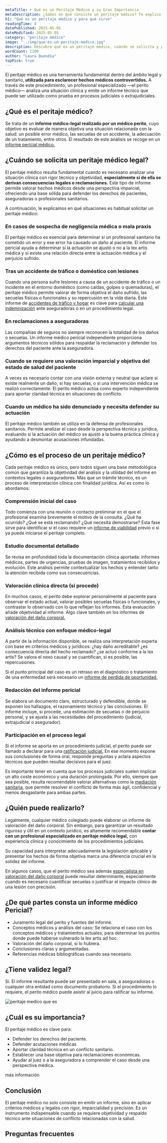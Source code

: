 ```yaml
---
metaTitle: ➤ Qué es un Peritaje Médico y su Gran Importancia
metaDescription: ¿Sabes en qué consiste un peritaje médico? Te explico cómo funciona, cuándo se necesita y por qué es clave en reclamaciones legales y procesos judiciales.
h1: "Qué es un peritaje médico y para qué sirve"
readingTime: 4
datePublished: 2025-05-05
dateModified: 2025-05-05
category: "peritaje médico"
image: "../img/que-es-un-peritaje-medico.jpg"
description: Descubre qué es un peritaje médico, cuándo se solicita y por qué es fundamental para reclamar una indemnización o defender una actuación clínica.
wordCount: 1100
author: "Laura Buendía"
topPick: true
---
```



El peritaje médico es una herramienta fundamental dentro del ámbito legal y sanitario, **utilizada para esclarecer hechos médicos controvertidos.** A través de este procedimiento, un profesional especializado —el perito médico— analiza una situación clínica y emite un informe técnico que puede ser utilizado como prueba en procesos judiciales o extrajudiciales.

## ¿Qué es el peritaje médico?

Se trata de un **informe médico-legal realizado por un médico perito**, cuyo objetivo es evaluar de manera objetiva una situación relacionada con la salud: un posible error médico, las secuelas de un accidente, la adecuación de un tratamiento, entre otros. El resultado de este análisis se recoge en un [informe pericial médico.](/servicios/informes-medicos-periciales/)

## ¿Cuándo se solicita un peritaje médico legal?

El peritaje médico resulta fundamental cuando es necesario analizar una situación clínica con rigor técnico y objetividad, **especialmente si de ella se derivan consecuencias legales o reclamaciones.** Este tipo de informe permite valorar hechos médicos desde una perspectiva imparcial, ofreciendo una base sólida para defender los derechos de pacientes, aseguradoras o profesionales sanitarios.

A continuación, le explicamos en qué situaciones es habitual solicitar un peritaje médico:

### En casos de sospecha de negligencia médica o mala praxis

El peritaje médico es esencial para determinar si un profesional sanitario ha cometido un error y ese error ha causado un daño al paciente. El informe pericial ayuda a determinar si la actuación se ajustó o no a la lex artis médica y si existe una relación directa entre la actuación médica y el perjuicio sufrido.

### Tras un accidente de tráfico o doméstico con lesiones

Cuando una persona sufre lesiones a causa de un accidente de tráfico o un incidente en el entorno doméstico (como caídas, golpes o quemaduras), el peritaje médico permite valorar de forma objetiva el daño sufrido, las secuelas físicas o funcionales y su repercusión en la vida diaria. Este informe de [accidentes de tráfico y hogar](/servicios/accidentes-de-trafico-y-hogar/) es clave para [calcular una indemnización](/accidentes-de-trafico/calcular-indemnizacion/) ante aseguradoras o en un procedimiento legal.

### En reclamaciones a aseguradoras

Las compañías de seguros no siempre reconocen la totalidad de los daños o secuelas. Un informe médico pericial independiente proporciona argumentos técnicos sólidos para respaldar la reclamación y defender los derechos del paciente ante la aseguradora.

### Cuando se requiere una valoración imparcial y objetiva del estado de salud del paciente

A veces es necesario contar con una visión externa y neutral que aclare si existe realmente un daño, si hay secuelas, o si una intervención médica se realizó correctamente. El perito médico actúa como experto independiente para aportar claridad técnica en situaciones de conflicto.

### Cuando un médico ha sido denunciado y necesita defender su actuación

El peritaje médico también se utiliza en la defensa de profesionales sanitarios. Permite analizar el caso desde la perspectiva técnica y jurídica, evaluando si la actuación del médico se ajustó a la buena práctica clínica y ayudando a desmontar acusaciones infundadas.

<CtaLinks modifier="service-page" />

## ¿Cómo es el proceso de un peritaje médico?

Cada peritaje médico es único, pero todos siguen una base metodológica común que garantiza la objetividad del análisis y la utilidad del informe en contextos legales o aseguradores. Más que un trámite técnico, es un proceso de interpretación clínica con finalidad jurídica. Así es como lo abordamos:

### Comprensión inicial del caso

Todo comienza con una reunión o contacto preliminar en el que el profesional examina brevemente el motivo de la consulta. ¿Qué ha ocurrido? ¿Qué se está reclamando? ¿Qué necesita demostrarse? Esta fase sirve para identificar si el caso requiere un [informe de viabilidad](/servicios/informes-viabilidad/) previo o si ya puede iniciarse el peritaje completo.

### Estudio documental detallado

Se revisa en profundidad toda la documentación clínica aportada: informes médicos, partes de urgencias, pruebas de imagen, tratamientos recibidos y evolución. Este análisis permite contextualizar los hechos y entender tanto la atención recibida como sus consecuencias.

### Valoración clínica directa (si procede)

En muchos casos, el perito debe explorar personalmente al paciente para observar el estado actual, valorar posibles secuelas físicas o funcionales, y contrastar lo observado con lo que reflejan los informes. Esta evaluación añade objetividad al informe. Algo clave también en los informes de [valoración del daño corporal.](/servicios/valoracion-dano-corporal/)

### Análisis técnico con enfoque médico-legal

A partir de la información disponible, se realiza una interpretación experta con base en criterios médicos y jurídicos: ¿hay daño acreditable? ¿es consecuencia directa del hecho reclamado? ¿se actuó conforme a la lex artis? Se valora el nexo causal y se cuantifican, si es posible, las repercusiones.

Si el punto principal del caso es un retraso en el diagnóstico o tratamiento de una enfermedad será necesario un [informe de perdida de oportunidad.](/servicios/perdida-de-oportunidad/)

### Redacción del informe pericial

Se elabora un documento claro, estructurado y defendible, donde se exponen los hallazgos, el razonamiento técnico y las conclusiones. El informe incluye, si procede, una estimación de secuelas o de perjuicio personal, y se ajusta a las necesidades del procedimiento (judicial, extrajudicial o asegurador).

### Participación en el proceso legal

Si el informe se aporta en un procedimiento judicial, el perito puede ser llamado a declarar para una [ratificación judicial.](/servicios/ratificaciones-judiciales/) En ese momento expone sus conclusiones de forma oral, responde preguntas y aclara aspectos técnicos que pueden resultar decisivos para el juez.

Es importante tener en cuenta que los procesos judiciales suelen implicar un alto coste económico y una duración prolongada. Por ello, siempre que sea posible, resulta recomendable valorar alternativas como la [mediación sanitaria,](/servicios/mediacion-sanitaria/) que permite resolver el conflicto de forma más ágil, confidencial y menos desgastante para ambas partes.

## ¿Quién puede realizarlo?

Legalmente, cualquier médico colegiado puede elaborar un informe de valoración del daño corporal. Sin embargo, para garantizar un resultado riguroso y útil en un contexto jurídico, es altamente recomendable **contar con un profesional especializado en peritaje médico legal,** con experiencia clínica y conocimiento de los procedimientos judiciales.

Su capacidad para interpretar adecuadamente la legislación aplicable y presentar los hechos de forma objetiva marca una diferencia crucial en la solidez del informe.

En algunos casos, que el perito médico sea además [especialista en valoración del daño corporal](/peritaje-medico/perito-medico-especialista-en-valoracion-de-danos-corporales/) puede resultar determinante, especialmente cuando es necesario cuantificar secuelas o justificar el impacto clínico de una lesión con precisión.

## ¿De qué partes consta un informe médico Pericial?

- Juramento legal del perito y fuentes del informe.
- Conceptos médicos y análisis del caso: Se relaciona el caso con los conceptos médicos y tratamientos actuales, para determinar los puntos donde puede haberse vulnerado la lex artis ad hoc.
- Valoración del daño corporal, si lo hubiera.
- Conclusiones claras y argumentadas.
- Referencias médicas bibliográficas cuando sea necesario.

## ¿Tiene validez legal?

Sí. El informe resultante puede ser presentado en sala, a aseguradoras o cualquier otra entidad como documento probatorio. Si el procedimiento lo requiere, el perito médico puede asistir al juicio para ratificar su informe.

<Image
  loading="lazy"
  src={img}
  alt="peritaje medico que es"
  width={600}
  height={400}
/>

## ¿Cuál es su importancia?

El peritaje médico es clave para:

- Defender los derechos del paciente.
- Defender acutaciones médicas
- Aportar claridad técnica en un conflicto sanitario.
- Establecer una base objetiva para reclamaciones económicas.
- Ayudar al juez o a la aseguradora a comprender el caso desde una perspectiva médica.

<MainCta modifier="service-page">más información</MainCta>

## Conclusión

El peritaje médico no solo consiste en emitir un informe, sino en aplicar criterios médicos y legales con rigor, imparcialidad y precisión. Es un instrumento indispensable cuando se requiere objetividad y respaldo técnico ante situaciones de conflicto relacionadas con la salud.

## Preguntas frecuentes

<FAQ faqs={FAQ_QUE_ES_UN_PERITAJE_MEDICO} />
